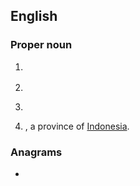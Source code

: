 {{also|Appendix:Variations of "ja"}}
==English==

===Proper noun===
{{en-proper noun}}

# {{abbreviation of|lang=en|Japan}} {{qual|NATO country code}}
# {{abbreviation of|lang=en|Jamaica}}
# {{abbreviation of|lang=en|Jalisco}} {{gloss|Mexican state}}
# {{abbreviation of|lang=en|Jambi|nodot=1}}, a province of [[Indonesia]].

===Anagrams===
* {{anagrams|en|a=aj|AJ}}
